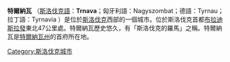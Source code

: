 {{Infobox City
|official_name = 特爾納瓦<br>Trnava
|image_flag= Flag of Trnava (Slovakia).svg
|image_seal= Coat of Arms of Trnava.svg
|image_map = 
|mapsize = 
|subdivision_type = [[国家|国家]]
|subdivision_name =  {{斯洛伐克}}
|leader_title = 
|leader_name =
|region= 
|departement= 
|party=
|mandat=since = 
|area_total_km2 = 71.535
|population_as_of  = 2006-12-31
|population_total = 68,466
|population_density = 
|timezone = +1
|pushpin_map = Slovakia
|latd = 48
|latm = 22
|lats = 39
|latNS = N
|longd = 17
|longm = 35
|longs = 18
|longEW = E
|website = http://www.trnava.sk/
|}}

'''特爾納瓦''' （[[斯洛伐克語|斯洛伐克語]]：'''Trnava'''；匈牙利語：Nagyszombat；德語：Tyrnau；拉丁語：Tyrnavia
）是位於[[斯洛伐克|斯洛伐克]]西部的一個城市。位於斯洛伐克首都[[布拉迪斯拉發|布拉迪斯拉發]]東北47公里處。特爾納瓦歷史悠久，有「斯洛伐克的羅馬」之稱。特爾納瓦是[[特爾納瓦州|特爾納瓦州]]的首府所在地。

{{Authority control}}
[[Category:斯洛伐克城市|Category:斯洛伐克城市]]